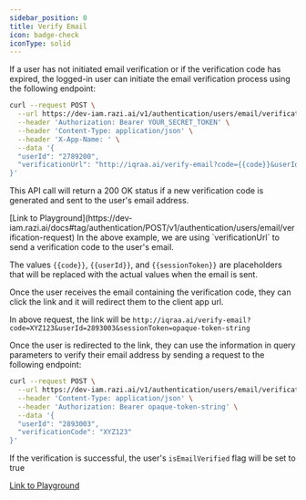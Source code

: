 ```yaml
---
sidebar_position: 0
title: Verify Email
icon: badge-check
iconType: solid
---
```




<LoggedInWarning />

<Steps>
<Step title="Initiate Email Verification">

If a user has not initiated email verification or if the verification code has expired, the logged-in user can initiate the email verification process using the following endpoint:

```bash
curl --request POST \
  --url https://dev-iam.razi.ai/v1/authentication/users/email/verification-request \
  --header 'Authorization: Bearer YOUR_SECRET_TOKEN' \
  --header 'Content-Type: application/json' \
  --header 'X-App-Name: ' \
  --data '{
  "userId": "2789200",
  "verificationUrl": "http://iqraa.ai/verify-email?code={{code}}&userId={{userId}}&sessionToken={{sessionToken}}"
}'
```


This API call will return a 200 OK status if a new verification code is generated and sent to the user's email address.

<Tip>
[Link to Playground](https://dev-iam.razi.ai/docs#tag/authentication/POST/v1/authentication/users/email/verification-request)
In the above example, we are using `verificationUrl` to send a verification code to the user's email.

The values `{{code}}`, `{{userId}}`, and `{{sessionToken}}` are placeholders that will be replaced with the actual values when the email is sent.
</Tip>
</Step>

<Step title="User Clicks the link in the email">
Once the user receives the email containing the verification code, they can click the link and it will redirect them to the client app url.

In above request, the link will be `http://iqraa.ai/verify-email?code=XYZ123&userId=2893003&sessionToken=opaque-token-string`

</Step>

<Step title="Verify Email with code">

Once the user is redirected to the link, they can use the information in query parameters to verify their email address by sending a request to the following endpoint:

```bash
curl --request POST \
  --url https://dev-iam.razi.ai/v1/authentication/users/email/verification \
  --header 'Content-Type: application/json' \
  --header 'Authorization: Bearer opaque-token-string' \
  --data '{
  "userId": "2893003",
  "verificationCode": "XYZ123"
}'
```


If the verification is successful, the user's `isEmailVerified` flag will be set to true

<Tip>

[Link to Playground](https://dev-iam.razi.ai/docs#tag/authentication/POST/v1/authentication/users/email/verification)
</Tip>
</Step>
</Steps>
